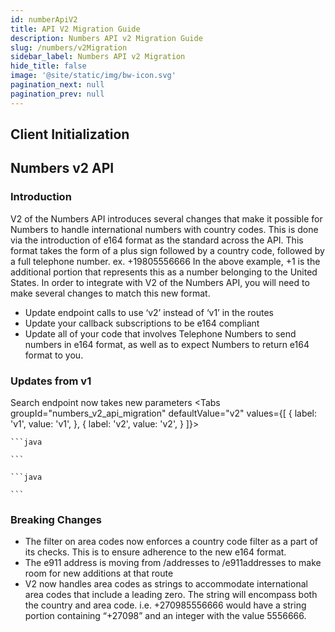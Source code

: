 ```yaml
---
id: numberApiV2
title: API V2 Migration Guide
description: Numbers API v2 Migration Guide
slug: /numbers/v2Migration
sidebar_label: Numbers API v2 Migration
hide_title: false
image: '@site/static/img/bw-icon.svg'
pagination_next: null
pagination_prev: null
---
```

## Client Initialization


## Numbers v2 API

### Introduction
V2 of the Numbers API introduces several changes that make it possible for Numbers to handle international numbers with country codes. This is done via the introduction of e164 format as the standard across the API.
This format takes the form of a plus sign followed by a country code, followed by a full telephone number.
ex. +19805556666
In the above example, +1 is the additional portion that represents this as a number belonging to the United States.
In order to integrate with V2 of the Numbers API, you will need to make several changes to match this new format.
- Update endpoint calls to use ‘v2’ instead of ‘v1’ in the routes
- Update your callback subscriptions to be e164 compliant
- Update all of your code that involves Telephone Numbers to send numbers in e164 format, as well as to expect Numbers to return e164 format to you.

### Updates from v1
Search endpoint now takes new parameters
<Tabs groupId="numbers_v2_api_migration" defaultValue="v2" values={[ { label: 'v1', value: 'v1', }, { label: 'v2', value: 'v2', } ]}>
  <TabItem value="v1">

    ```java

    ```

  </TabItem>
  <TabItem value="v2">

    ```java

    ```

  </TabItem>
</Tabs>

### Breaking Changes
- The filter on area codes now enforces a country code filter as a part of its checks. This is to ensure adherence to the new e164 format.
- The e911 address is moving from /addresses to /e911addresses to make room for new additions at that route
- V2 now handles area codes as strings to accommodate international area codes that include a leading zero. The string will encompass both the country and area code. i.e. +270985556666 would have a string portion containing “+27098” and an integer with the value 5556666.
